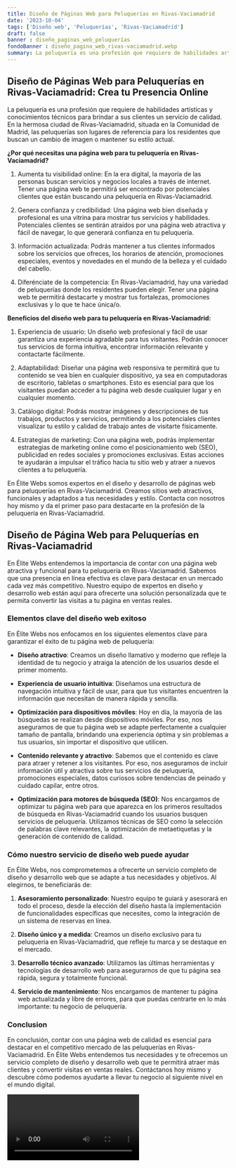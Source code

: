 ```yaml
---
title: Diseño de Páginas Web para Peluquerías en Rivas-Vaciamadrid
date: '2023-10-04'
tags: ['Diseño web', 'Peluquerías', 'Rivas-Vaciamadrid']
draft: false
banner : diseño_paginas_web_peluquerías
fondoBanner : diseño_pagina_web_rivas-vaciamadrid.webp
summary: La peluquería es una profesión que requiere de habilidades artísticas y conocimientos técnicos para brindar a sus clientes un servicio de calidad. En la hermosa ciudad de RivasVaciamadrid, situada en la Comunidad de Madrid, las peluquerías son lugares de referencia para los residentes que buscan un cambio de imagen o mantener su estilo actual.
---
```


## Diseño de Páginas Web para Peluquerías en Rivas-Vaciamadrid: Crea tu Presencia Online

La peluquería es una profesión que requiere de habilidades artísticas y conocimientos técnicos para brindar a sus clientes un servicio de calidad. En la hermosa ciudad de Rivas-Vaciamadrid, situada en la Comunidad de Madrid, las peluquerías son lugares de referencia para los residentes que buscan un cambio de imagen o mantener su estilo actual.

**¿Por qué necesitas una página web para tu peluquería en Rivas-Vaciamadrid?**

1. Aumenta tu visibilidad online: En la era digital, la mayoría de las personas buscan servicios y negocios locales a través de internet. Tener una página web te permitirá ser encontrado por potenciales clientes que están buscando una peluquería en Rivas-Vaciamadrid.

2. Genera confianza y credibilidad: Una página web bien diseñada y profesional es una vitrina para mostrar tus servicios y habilidades. Potenciales clientes se sentirán atraídos por una página web atractiva y fácil de navegar, lo que generará confianza en tu peluquería.

3. Información actualizada: Podrás mantener a tus clientes informados sobre los servicios que ofreces, los horarios de atención, promociones especiales, eventos y novedades en el mundo de la belleza y el cuidado del cabello.

4. Diferénciate de la competencia: En Rivas-Vaciamadrid, hay una variedad de peluquerías donde los residentes pueden elegir. Tener una página web te permitirá destacarte y mostrar tus fortalezas, promociones exclusivas y lo que te hace única/o.

**Beneficios del diseño web para tu peluquería en Rivas-Vaciamadrid:**

1. Experiencia de usuario: Un diseño web profesional y fácil de usar garantiza una experiencia agradable para tus visitantes. Podrán conocer tus servicios de forma intuitiva, encontrar información relevante y contactarte fácilmente.

2. Adaptabilidad: Diseñar una página web responsiva te permitirá que tu contenido se vea bien en cualquier dispositivo, ya sea en computadoras de escritorio, tabletas o smartphones. Esto es esencial para que los visitantes puedan acceder a tu página web desde cualquier lugar y en cualquier momento.

3. Catálogo digital: Podrás mostrar imágenes y descripciones de tus trabajos, productos y servicios, permitiendo a los potenciales clientes visualizar tu estilo y calidad de trabajo antes de visitarte físicamente.

4. Estrategias de marketing: Con una página web, podrás implementar estrategias de marketing online como el posicionamiento web (SEO), publicidad en redes sociales y promociones exclusivas. Estas acciones te ayudarán a impulsar el tráfico hacia tu sitio web y atraer a nuevos clientes a tu peluquería.

En Élite Webs somos expertos en el diseño y desarrollo de páginas web para peluquerías en Rivas-Vaciamadrid. Creamos sitios web atractivos, funcionales y adaptados a tus necesidades y estilo. Contacta con nosotros hoy mismo y da el primer paso para destacarte en la profesión de la peluquería en Rivas-Vaciamadrid.

<GifSeo />

<Cta />

## Diseño de Página Web para Peluquerías en Rivas-Vaciamadrid

En Élite Webs entendemos la importancia de contar con una página web atractiva y funcional para tu peluquería en Rivas-Vaciamadrid. Sabemos que una presencia en línea efectiva es clave para destacar en un mercado cada vez más competitivo. Nuestro equipo de expertos en diseño y desarrollo web están aquí para ofrecerte una solución personalizada que te permita convertir las visitas a tu página en ventas reales.

### Elementos clave del diseño web exitoso

En Élite Webs nos enfocamos en los siguientes elementos clave para garantizar el éxito de tu página web de peluquería:

- **Diseño atractivo**: Creamos un diseño llamativo y moderno que refleje la identidad de tu negocio y atraiga la atención de los usuarios desde el primer momento.

- **Experiencia de usuario intuitiva**: Diseñamos una estructura de navegación intuitiva y fácil de usar, para que tus visitantes encuentren la información que necesitan de manera rápida y sencilla.

- **Optimización para dispositivos móviles**: Hoy en día, la mayoría de las búsquedas se realizan desde dispositivos móviles. Por eso, nos aseguramos de que tu página web se adapte perfectamente a cualquier tamaño de pantalla, brindando una experiencia óptima y sin problemas a tus usuarios, sin importar el dispositivo que utilicen.

- **Contenido relevante y atractivo**: Sabemos que el contenido es clave para atraer y retener a los visitantes. Por eso, nos aseguramos de incluir información útil y atractiva sobre tus servicios de peluquería, promociones especiales, datos curiosos sobre tendencias de peinado y cuidado capilar, entre otros.

- **Optimización para motores de búsqueda (SEO)**: Nos encargamos de optimizar tu página web para que aparezca en los primeros resultados de búsqueda en Rivas-Vaciamadrid cuando los usuarios busquen servicios de peluquería. Utilizamos técnicas de SEO como la selección de palabras clave relevantes, la optimización de metaetiquetas y la generación de contenido de calidad.

### Cómo nuestro servicio de diseño web puede ayudar

En Élite Webs, nos comprometemos a ofrecerte un servicio completo de diseño y desarrollo web que se adapte a tus necesidades y objetivos. Al elegirnos, te beneficiarás de:

1. **Asesoramiento personalizado**: Nuestro equipo te guiará y asesorará en todo el proceso, desde la elección del diseño hasta la implementación de funcionalidades específicas que necesites, como la integración de un sistema de reservas en línea.

2. **Diseño único y a medida**: Creamos un diseño exclusivo para tu peluquería en Rivas-Vaciamadrid, que refleje tu marca y se destaque en el mercado.

3. **Desarrollo técnico avanzado**: Utilizamos las últimas herramientas y tecnologías de desarrollo web para asegurarnos de que tu página sea rápida, segura y totalmente funcional.

4. **Servicio de mantenimiento**: Nos encargamos de mantener tu página web actualizada y libre de errores, para que puedas centrarte en lo más importante: tu negocio de peluquería.

### Conclusion

En conclusión, contar con una página web de calidad es esencial para destacar en el competitivo mercado de las peluquerías en Rivas-Vaciamadrid. En Élite Webs entendemos tus necesidades y te ofrecemos un servicio completo de diseño y desarrollo web que te permitirá atraer más clientes y convertir visitas en ventas reales. Contáctanos hoy mismo y descubre cómo podemos ayudarte a llevar tu negocio al siguiente nivel en el mundo digital.

<Video />

<CtaBot job='Peluquerías' city='Rivas-Vaciamadrid'/>

<Gmaps query='Rivas-Vaciamadrid+españa+maps' />